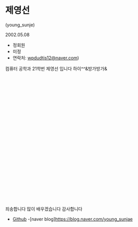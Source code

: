 # 제영선

(young_sunje)

2002.05.08
- 정회원 
- 미정
- 연락처: wpdudtjs12@naver.com)

컴퓨터 공학과 21학번 제영선 입니다 
하이^^&방가방가&  
<br/><br/><br/><br/>
<br/><br/><br/><br/><br/>
<br/><br/><br/><br/><br/>
<br/><br/><br/><br/><br/>
<br/><br/><br/><br/><br/>

죄송합니다 많이 배우겠습니다 감사합니다 


- [Github](https://github.com/wodudttjs)
-[naver blog]https://blog.naver.com/young_sunjae